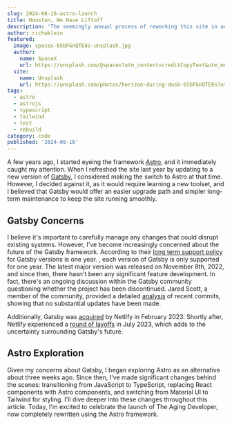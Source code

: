```yaml
---
slug: 2024-08-16-astro-launch
title: Houston, We Have Liftoff
description: 'The seemingly annual process of reworking this site in another framework.'
author: richwklein
featured:
  image: spacex-6SbFGnQTE8s-unsplash.jpg
  author:
    name: SpaceX
    url: https://unsplash.com/@spacex?utm_content=creditCopyText&utm_medium=referral&utm_source=unsplash
  site:
    name: Unsplash
    url: https://unsplash.com/photos/horizon-during-dusk-6SbFGnQTE8s?utm_content=creditCopyText&utm_medium=referral&utm_source=unsplash
tags:
  - astro
  - astrojs
  - typescript
  - tailwind
  - test
  - rebuild
category: code
published: '2024-08-16'
---
```


A few years ago, I started eyeing the framework [Astro](https://astro.build/), and it immediately caught my attention. When I refreshed the site last year by updating to a new version of [Gatsby](https://www.gatsbyjs.com/), I considered making the switch to Astro at that time. However, I decided against it, as it would require learning a new toolset, and I believed that Gatsby would offer an easier upgrade path and simpler long-term maintenance to keep the site running smoothly.

## Gatsby Concerns

I believe it's important to carefully manage any changes that could disrupt existing systems. However, I've become increasingly concerned about the future of the Gatsby framework. According to their [long term support policy](https://www.gatsbyjs.com/docs/reference/release-notes/gatsby-version-support/) for Gatsby versions is one year. , each version of Gatsby is only supported for one year. The latest major version was released on November 8th, 2022, and since then, there hasn't been any significant feature development. In fact, there's an ongoing discussion within the Gatsby community questioning whether the project has been discontinued. Jared Scott, a member of the community, provided a detailed [analysis](https://github.com/gatsbyjs/gatsby/issues/38696#issuecomment-2103823965) of recent commits, showing that no substantial updates have been made.

Additionally, Gatsby was [acquired](https://www.netlify.com/press/netlify-acquires-gatsby-inc-to-accelerate-adoption-of-composable-web-architectures/) by Netlify in February 2023. Shortly after, Netlify experienced a [round of layoffs](https://www.netlify.com/blog/ceo-announcement-to-the-netlify-team/) in July 2023, which adds to the uncertainty surrounding Gatsby's future.

## Astro Exploration

Given my concerns about Gatsby, I began exploring Astro as an alternative about three weeks ago. Since then, I've made significant changes behind the scenes: transitioning from JavaScript to TypeScript, replacing React components with Astro components, and switching from Material UI to Tailwind for styling. I'll dive deeper into these changes throughout this article. Today, I'm excited to celebrate the launch of The Aging Developer, now completely rewritten using the Astro framework.
